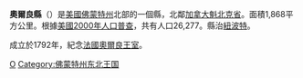 {{Otheruses|奧爾良縣|subject=美國佛蒙特州的一個縣|other=同名的縣}}
<!--[[File:Map_of_Vermont_highlighting_Orleans_County.svg|175px]]-->
{{Infobox U.S. County |
 county  = 奧爾良縣|
 state = 佛蒙特州 |
 en county  = Orleans County|
 en state = Vermont |
 seal =  |
 map = Map of Vermont highlighting Orleans County.svg |
 map size = 100|
 founded = 1792|
 seat = [[Newport_(city),_Vermont|Newport]] | 
 area = 1,868 [[km²|km²]] (721 [[square_mile|mi²]]) |
 area land = 1807 km² (698 mi²) |
 area water = 61 km² (23 mi²) |
 area percentage = 3.25% |
 census yr = 2000|
 pop = 26,277 |
 density = 15|
 web =  |
|}}
'''奧爾良縣'''（{{lang-en|Orleans County}}）是[[美國|美國]][[佛蒙特州|佛蒙特州]]北部的一個縣，北鄰[[加拿大|加拿大]][[魁北克省|魁北克省]]。面積1,868平方公里。根據[[美國2000年人口普查|美國2000年人口普查]]，共有人口26,277。縣治[[紐波特_(佛蒙特州)|紐波特]]。

成立於1792年，紀念[[法國|法國]][[奧爾良公爵|奧爾良王室]]。
{{Vermont-stub}}

[[Category:佛蒙特州行政區劃|O]]
[[Category:佛蒙特州东北王国|Category:佛蒙特州东北王国]]